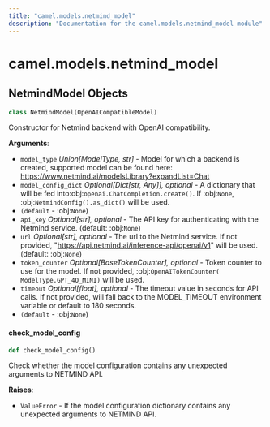 ```yaml
---
title: "camel.models.netmind_model"
description: "Documentation for the camel.models.netmind_model module"
---
```


<a id="camel.models.netmind_model"></a>

# camel.models.netmind\_model

<a id="camel.models.netmind_model.NetmindModel"></a>

## NetmindModel Objects

```python
class NetmindModel(OpenAICompatibleModel)
```

Constructor for Netmind backend with OpenAI compatibility.

**Arguments**:

- `model_type` _Union[ModelType, str]_ - Model for which a backend is
  created, supported model can be found here:
  https://www.netmind.ai/modelsLibrary?expandList=Chat
- `model_config_dict` _Optional[Dict[str, Any]], optional_ - A dictionary
  that will be fed into:obj:`openai.ChatCompletion.create()`. If
  :obj:`None`, :obj:`NetmindConfig().as_dict()` will be used.
- `(default` - :obj:`None`)
- `api_key` _Optional[str], optional_ - The API key for authenticating with
  the Netmind service. (default: :obj:`None`)
- `url` _Optional[str], optional_ - The url to the Netmind service.
  If not provided, "https://api.netmind.ai/inference-api/openai/v1"
  will be used.(default: :obj:`None`)
- `token_counter` _Optional[BaseTokenCounter], optional_ - Token counter to
  use for the model. If not provided, :obj:`OpenAITokenCounter(
  ModelType.GPT_4O_MINI)` will be used.
- `timeout` _Optional[float], optional_ - The timeout value in seconds for
  API calls. If not provided, will fall back to the MODEL_TIMEOUT
  environment variable or default to 180 seconds.
- `(default` - :obj:`None`)

<a id="camel.models.netmind_model.NetmindModel.check_model_config"></a>

#### check\_model\_config

```python
def check_model_config()
```

Check whether the model configuration contains any
unexpected arguments to NETMIND API.

**Raises**:

- `ValueError` - If the model configuration dictionary contains any
  unexpected arguments to NETMIND API.

